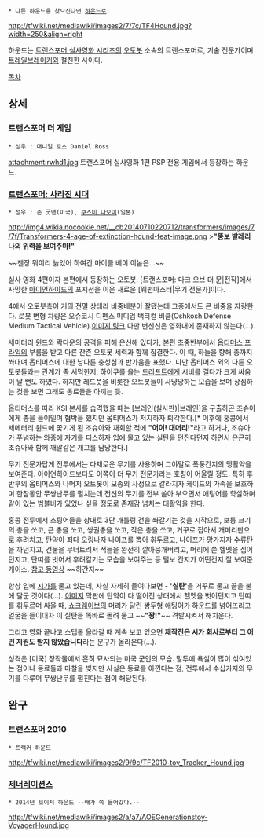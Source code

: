  * 다른 하운드을 찾으신다면 [[하운드]]로.

http://tfwiki.net/mediawiki/images2/7/7c/TF4Hound.jpg?width=250&align=right

하운드는 [[트랜스포머 실사영화 시리즈]]의 [[오토봇]] 소속의 트랜스포머로, 기술 전문가이며 [[트레일브레이커]]와 절친한 사이다.

[[목차]]
== 상세 ==
=== 트랜스포머 더 게임 ===
 * 성우 : 대니얼 로스 Daniel Ross 

attachment:rwhd1.jpg
트랜스포머 실사영화 1편 PSP 전용 게임에서 등장하는 하운드. 

=== [[트랜스포머: 사라진 시대(영화)|트랜스포머: 사라진 시대]]  ===
 * 성우 : 존 굿맨(미국), [[쿠스미 나오미]](일본)

http://img4.wikia.nocookie.net/__cb20140710220712/transformers/images/7/7f/Transformers-4-age-of-extinction-hound-feat-image.png
>'''"뚱보 발레리나의 위력을 보여주마!"'''

~~젠장 뭐이리 늙었어 하여간 마이클 베이 이놈은...~~

실사 영화 4편이자 본편에서 등장하는 오토봇. [트랜스포머: 다크 오브 더 문|전작]에서 사망한 [[아이언하이드(실사판)|아이언하이드]]의 포지션을 이은 새로운 [웨펀마스터|무기 전문가]이다.

4에서 오토봇측이 거의 전멸 상태라 비중배분이 잘됐는데 그중에서도 큰 비중을 자랑한다. 로봇 변형 차량은 오슈코시 디펜스 미디엄 택티컬 비클(Oshkosh Defense Medium Tactical Vehicle).[https://www.google.co.kr/search?q=Oshkosh+Defense+Medium+Tactical+Vehicle&newwindow=1&biw=1280&bih=905&source=lnms&tbm=isch&sa=X&ei=brgZVLbgC47n8AX09YCoCA&ved=0CAYQ_AUoAQ 이미지 링크] 다만 변신신은 영화내에 존재하지 않는다(…). 

세미터리 윈드와 락다운의 공격을 피해 은신해 있다가, 본편 초중반부에서 [[옵티머스 프라임(실사판)|옵티머스 프라임]]의 부름을 받고 다른 잔존 오토봇 세력과 함께 집결한다. 이 때, 하늘을 향해 총까지 쏴대며 옵티머스에 대한 남다른 충성심과 반가움을 표했다. 다만 옵티머스 외의 다른 오토봇들과는 관계가 좀 서먹한지, 하이쿠를 읊는 [[드리프트(ROTF)|드리프트]]에게 시비를 걸다가 크게 싸움이 날 뻔도 하였다. 하지만 레드풋을 비롯한 오토봇들이 사냥당하는 모습을 보며 상심하는 것을 보면 그래도 동료들을 아끼는 듯.

옵티머스를 따라 KSI 본사를 습격했을 때는 [브레인(실사판)|브레인]을 구출하곤 조슈아에게 총을 들이밀며 협박을 했지만 옵티머스가 저지하자 퇴각한다.[* 이후에 홍콩에서 세메터리 윈드에 쫓기게 된 조슈아와 재회할 적에 '''"어이! 대머리!"'''라고 하거나, 조슈아가 푸념하는 와중에 자기를 디스하자 입에 물고 있는 실탄을 던진다던지 하면서 은근히 조슈아와 함께 깨알같은 개그를 담당한다.]

무기 전문가답게 전투에서는 다채로운 무기를 사용하며 그야말로 폭풍간지의 맹활약을 보여준다. 아이언하이드보다도 이쪽이 더 무기 전문가라는 호칭이 어울릴 정도. 
특히 후반부의 옵티머스와 나머지 오토봇이 모종의 사정으로 갈라지자 케이드의 가족을 보호하며 한참동안 무쌍난무를 펼치는데 전신의 무기를 전부 쏟아 부으면서 애팅어를 학살하며 같이 있는 범블비가 있었나 싶을 정도로 존재감 넘치는 대활약을 한다. 

홍콩 전투에서 스팅어들을 상대로 3단 개틀링 건을 쏴갈기는 것을 시작으로, 보통 크기의 총을 쏘고, 큰 총을 쏘고, 쌍권총을 쏘고, 작은 총을 쏘고, 거꾸로 잡아서 개머리판으로 후려치고, 탄약이 죄다 [[오링]]나자 나이프를 뽑아 휘두르고, 나이프가 망가지자 수류탄을 까던지고, 건물을 무너트려서 적들을 완전히 깔아뭉개버리고, 머리에 쓴 헬멧을 집어던지고, 탄띠를 벗어서 후려갈기는 모습을 보여주는 등 털보 간지가 어떤건지 잘 보여준 케이스. [http://www.youtube.com/watch?v=-pwVlZ7h_ys  참고 동영상] ~~하간지~~

항상 입에 [[시가]]를 물고 있는데, 사실 자세히 들여다보면 - ''' '실탄' '''을 거꾸로 물고 끝을 불에 달군 것이다(…). [http://tfwiki.net/mediawiki/images2/f/ff/The_Big_Lehoundski.jpg  이미지] 막판에 탄약이 다 떨어진 상태에서 헬멧을 벗어던지고 탄띠를 휘두르며 싸울 때, [[쇼크웨이브(실사판)|쇼크웨이브]]의 머리가 달린 쌍두형 애팅어가 하운드를 넘어뜨리고 얼굴을 들이대자 이 실탄을 똑바로 돌려 물고 ~~'''"꽝!"'''~~ 격발시켜서 해치운다. 

그리고 영화 끝나고 스텝롤 올라갈 때 계속 보고 있으면 '''제작진은 시가 회사로부터 그 어떤 지원도 받지 않았습니다'''라는 문구가 올라온다(…). 

성격은 [미국] 창작물에서 흔히 묘사되는 미국 군인의 모습. 말투에 욕설이 많이 섞여있는 점이나 동료들과 마찰을 빚지만 사실은 동료를 아낀다는 점, 전투에서 수십가지의 무기를 다루며 무쌍난무를 펼친다는 점이 해당된다. 

== 완구 ==
=== 트랜스포머 2010 ===
 * 트랙커 하운드
http://tfwiki.net/mediawiki/images2/9/9c/TF2010-toy_Tracker_Hound.jpg

=== [[트랜스포머 클래식|제너레이션스]] ===
 * 2014년 보이저 하운드 --배가 쏙 들어갔다.--
http://tfwiki.net/mediawiki/images2/a/a7/AOEGenerationstoy-VoyagerHound.jpg
